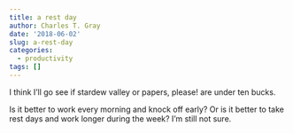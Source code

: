 ```yaml
---
title: a rest day
author: Charles T. Gray
date: '2018-06-02'
slug: a-rest-day
categories:
  - productivity
tags: []
---
```


I think I'll go see if stardew valley or papers, please! are under ten bucks. 

Is it better to work every morning and knock off early? Or is it better to take rest days and work longer during the week? I'm still not sure.